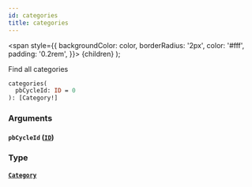 ```yaml
---
id: categories
title: categories
---
```


<span
style={{
      backgroundColor: color,
      borderRadius: '2px',
      color: '#fff',
      padding: '0.2rem',
    }}>
{children}
</span>
);

Find all categories

```graphql
categories(
  pbCycleId: ID = 0
): [Category!]

```

### Arguments

#### `pbCycleId` ([`ID`](/docs/api/scalars/id))

### Type

#### [`Category`](/docs/api/objects/category)
